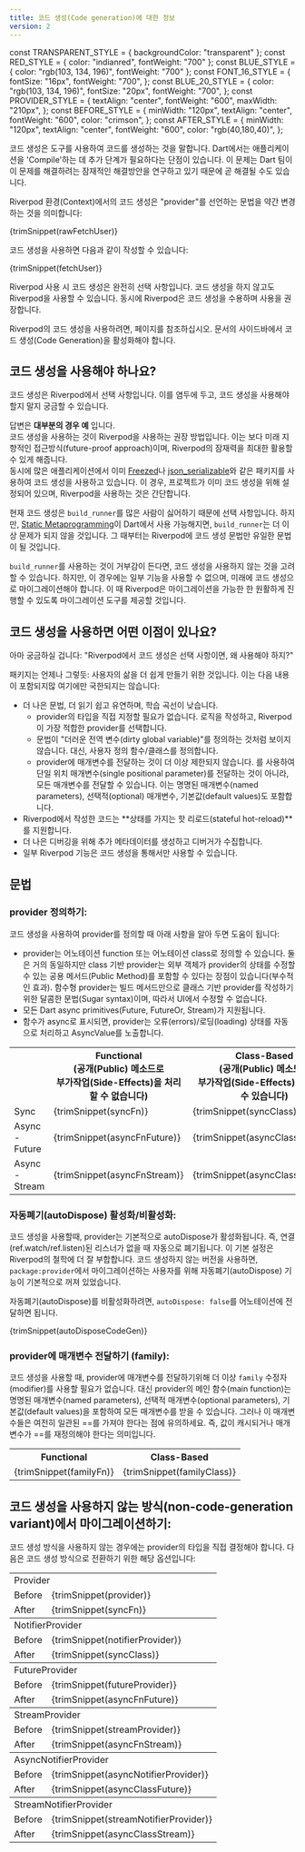 ```yaml
---
title: 코드 생성(Code generation)에 대한 정보
version: 2
---
```


const TRANSPARENT_STYLE = { backgroundColor: "transparent" };
const RED_STYLE = { color: "indianred", fontWeight: "700" };
const BLUE_STYLE = { color: "rgb(103, 134, 196)", fontWeight: "700" };
const FONT_16_STYLE = {
  fontSize: "16px",
  fontWeight: "700",
};
const BLUE_20_STYLE = {
  color: "rgb(103, 134, 196)",
  fontSize: "20px",
  fontWeight: "700",
};
const PROVIDER_STYLE = {
  textAlign: "center",
  fontWeight: "600",
  maxWidth: "210px",
};
const BEFORE_STYLE = {
  minWidth: "120px",
  textAlign: "center",
  fontWeight: "600",
  color: "crimson",
};
const AFTER_STYLE = {
  minWidth: "120px",
  textAlign: "center",
  fontWeight: "600",
  color: "rgb(40,180,40)",
};

코드 생성은 도구를 사용하여 코드를 생성하는 것을 말합니다.
Dart에서는 애플리케이션을 'Compile'하는 데 추가 단계가 필요하다는 단점이 있습니다. 
이 문제는 Dart 팀이 이 문제를 해결하려는 잠재적인 해결방안을 연구하고 있기 때문에 곧 해결될 수도 있습니다.

Riverpod 환경(Context)에서의 코드 생성은 "provider"를 선언하는 문법을 약간 변경하는 것을 의미합니다:

<CodeBlock language="dart">{trimSnippet(rawFetchUser)}</CodeBlock>

코드 생성을 사용하면 다음과 같이 작성할 수 있습니다:

<CodeBlock language="dart">{trimSnippet(fetchUser)}</CodeBlock>

Riverpod 사용 시 코드 생성은 완전히 선택 사항입니다. 
코드 생성을 하지 않고도 Riverpod을 사용할 수 있습니다. 동시에 Riverpod은 코드 생성을 수용하며 사용을 권장합니다.

Riverpod의 코드 생성을 사용하려면, <Link documentID="introduction/getting_started"/> 페이지를 참조하십시오.
문서의 사이드바에서 코드 생성(Code Generation)을 활성화해야 합니다.

## 코드 생성을 사용해야 하나요?

코드 생성은 Riverpod에서 선택 사항입니다.
이를 염두에 두고, 코드 생성을 사용해야 할지 말지 궁금할 수 있습니다.

답변은 **대부분의 경우 예** 입니다.  
코드 생성을 사용하는 것이 Riverpod을 사용하는 권장 방법입니다.
이는 보다 미래 지향적인 접근방식(future-proof approach)이며, Riverpod의 잠재력을 최대한 활용할 수 있게 해줍니다.  
동시에 많은 애플리케이션에서 이미 [Freezed](https://pub.dev/packages/freezed)나 [json_serializable](https://pub.dev/packages/json_serializable)와 같은 패키지를 사용하여 코드 생성을 사용하고 있습니다.
이 경우, 프로젝트가 이미 코드 생성을 위해 설정되어 있으며, Riverpod을 사용하는 것은 간단합니다.

현재 코드 생성은 `build_runner`를 많은 사람이 싫어하기 때문에 선택 사항입니다.
하지만, [Static Metaprogramming](https://github.com/dart-lang/language/issues/1482)이 Dart에서 사용 가능해지면,
`build_runner`는 더 이상 문제가 되지 않을 것입니다. 
그 때부터는 Riverpod에 코드 생성 문법만 유일한 문법이 될 것입니다.

`build_runner`를 사용하는 것이 거부감이 든다면, 코드 생성을 사용하지 않는 것을 고려할 수 있습니다.
하지만, 이 경우에는 일부 기능을 사용할 수 없으며, 미래에 코드 생성으로 마이그레이션해야 합니다.
이 때 Riverpod은 마이그레이션을 가능한 한 원활하게 진행할 수 있도록 마이그레이션 도구를 제공할 것입니다.

## 코드 생성을 사용하면 어떤 이점이 있나요?

아마 궁금하실 겁니다: "Riverpod에서 코드 생성은 선택 사항이면, 왜 사용해야 하지?"

패키지는 언제나 그렇듯: 사용자의 삶을 더 쉽게 만들기 위한 것입니다. 이는 다음 내용이 포함되지많 여기에만 국한되지는 않습니다:

- 더 나은 문법, 더 읽기 쉽고 유연하며, 학습 곡선이 낮습니다.
  - provider의 타입을 직접 지정할 필요가 없습니다. 로직을 작성하고, Riverpod이 가장 적합한 provider를 선택합니다.
  - 문법이 "더러운 전역 변수(dirty global variable)"를 정의하는 것처럼 보이지 않습니다. 대신, 사용자 정의 함수/클래스를 정의합니다.
  - provider에 매개변수를 전달하는 것이 더 이상 제한되지 않습니다. 
    <Link documentID="concepts/modifiers/family"/>를 사용하여 단일 위치 매개변수(single positional parameter)를 전달하는 것이 아니라, 
    모든 매개변수를 전달할 수 있습니다. 이는 명명된 매개변수(named parameters), 선택적(optional) 매개변수, 기본값(default values)도 포함합니다.
- Riverpod에서 작성한 코드는 **상태를 가지는 핫 리로드(stateful hot-reload)**를 지원합니다.
- 더 나은 디버깅을 위해 추가 메타데이터를 생성하고 디버거가 수집합니다.
- 일부 Riverpod 기능은 코드 생성을 통해서만 사용할 수 있습니다.

## 문법

### provider 정의하기:

코드 생성을 사용하여 provider를 정의할 때 아래 사항을 알아 두면 도움이 됩니다:

- provider는 어노테이션 <span style={BLUE_STYLE}>function</span> 또는 어노테이션 <span style={BLUE_STYLE}>class</span>로 정의할 수 있습니다. 
  둘은 거의 동일하지만 class 기반 provider는 외부 객체가 provider의 상태를 수정할 수 있는 공용 메서드(Public Method)를 포함할 수 있다는 장점이 있습니다(부수적인 효과). 
  함수형 provider는 빌드 메서드만으로 클래스 기반 provider를 작성하기 위한 달콤한 문법(Sugar syntax)이며, 따라서 UI에서 수정할 수 없습니다.
- 모든 Dart <span style={RED_STYLE}>async</span> primitives(Future, FutureOr, Stream)가 지원됩니다.
- 함수가 <span style={RED_STYLE}>async</span>로 표시되면, provider는 오류(errors)/로딩(loading) 상태를 자동으로 처리하고 AsyncValue를 노출합니다.

<table>
  <colgroup></colgroup>
  <tr>
    <th></th>
    <th style={{ textAlign: "center" }}>
      <span style={BLUE_20_STYLE}>Functional</span>
      <br />
      (공개(Public) 메소드로
      <br />
      부가작업(Side-Effects)을 처리할 수 없습니다)
    </th>
    <th style={{ textAlign: "center" }}>
      <span style={BLUE_20_STYLE}>Class-Based</span>
      <br />
      (공개(Public) 메소드로
      <br />
      부가작업(Side-Effects)을 처리할 수 있습니다)
    </th>
  </tr>
  <tr style={TRANSPARENT_STYLE}>
    <td>
      <span style={FONT_16_STYLE}>
        <span style={RED_STYLE}>Sync</span>
      </span>
    </td>
    <td>
      <CodeBlock language="dart">{trimSnippet(syncFn)}</CodeBlock>
    </td>
    <td>
      <CodeBlock language="dart">{trimSnippet(syncClass)}</CodeBlock>
    </td>
  </tr>
  <tr style={TRANSPARENT_STYLE}>
    <td>
      <span style={FONT_16_STYLE}>
        <span style={RED_STYLE}>Async - Future</span>
      </span>
    </td>
    <td>
      <CodeBlock language="dart">{trimSnippet(asyncFnFuture)}</CodeBlock>
    </td>
    <td>
      <CodeBlock language="dart">{trimSnippet(asyncClassFuture)}</CodeBlock>
    </td>
  </tr>
  <tr style={TRANSPARENT_STYLE}>
    <td>
      <span style={FONT_16_STYLE}>
        <span style={RED_STYLE}>Async - Stream</span>
      </span>
    </td>
    <td>
      <CodeBlock language="dart">{trimSnippet(asyncFnStream)}</CodeBlock>
    </td>
    <td>
      <CodeBlock language="dart">{trimSnippet(asyncClassStream)}</CodeBlock>
    </td>
  </tr>
</table>

### 자동폐기(autoDispose) 활성화/비활성화:

코드 생성을 사용할때, provider는 기본적으로 autoDispose가 활성화됩니다.
즉, 연결(ref.watch/ref.listen)된 리스너가 없을 때 자동으로 폐기됩니다.
이 기본 설정은 Riverpod의 철학에 더 잘 부합합니다. 
코드 생성하지 않는 버전을 사용하면, `package:provider`에서 마이그레이션하는 사용자를 위해 자동폐기(autoDispose) 기능이 기본적으로 꺼져 있었습니다.

자동폐기(autoDispose)를 비활성화하려면, `autoDispose: false`를 어노테이션에 전달하면 됩니다.

<CodeBlock language="dart">{trimSnippet(autoDisposeCodeGen)}</CodeBlock>

### provider에 매개변수 전달하기 (family):

코드 생성을 사용할 때, provider에 매개변수를 전달하기위해 더 이상 `family` 수정자(modifier)를 사용할 필요가 없습니다.
대신 provider의 메인 함수(main function)는 명명된 매개변수(named parameters), 선택적 매개변수(optional parameters), 기본값(default values)을 포함하여 모든 매개변수를 받을 수 있습니다.
그러나 이 매개변수들은 여전히 일관된 ==를 가져야 한다는 점에 유의하세요.
즉, 값이 캐시되거나 매개변수가 ==를 재정의해야 한다는 의미입니다.

<table>
  <colgroup>
    <col style={{ minWidth: "400px" }} />
    <col style={{ minWidth: "400px" }} />
  </colgroup>
  <tr>
    <th style={{ textAlign: "center" }}>
      <span style={BLUE_20_STYLE}>Functional</span>
    </th>
    <th style={{ textAlign: "center" }}>
      <span style={BLUE_20_STYLE}>Class-Based</span>
    </th>
  </tr>
  <tr style={TRANSPARENT_STYLE}>
    <td>
      <CodeBlock language="dart">{trimSnippet(familyFn)}</CodeBlock>
    </td>
    <td>
      <CodeBlock language="dart">{trimSnippet(familyClass)}</CodeBlock>
    </td>
  </tr>
</table>

## 코드 생성을 사용하지 않는 방식(non-code-generation variant)에서 마이그레이션하기:

코드 생성 방식을 사용하지 않는 경우에는 provider의 타입을 직접 결정해야 합니다.
다음은 코드 생성 방식으로 전환하기 위한 해당 옵션입니다:

<table>
  <colgroup></colgroup>
  <tr>
    <td style={PROVIDER_STYLE} colspan="2">
      Provider
    </td>
  </tr>
  <tr style={TRANSPARENT_STYLE}>
    <td style={BEFORE_STYLE}>Before</td>
    <td>
      <CodeBlock language="dart">{trimSnippet(provider)}</CodeBlock>
    </td>
  </tr>
  <tr style={TRANSPARENT_STYLE}>
    <td style={AFTER_STYLE}>After</td>
    <td>
      <CodeBlock language="dart">{trimSnippet(syncFn)}</CodeBlock>
    </td>
  </tr>
  <colgroup></colgroup>
  <tr>
    <td style={PROVIDER_STYLE} colspan="2">
      NotifierProvider
    </td>
  </tr>
  <tr style={TRANSPARENT_STYLE}>
    <td style={BEFORE_STYLE}>Before</td>
    <td>
      <CodeBlock language="dart">{trimSnippet(notifierProvider)}</CodeBlock>
    </td>
  </tr>
  <tr style={TRANSPARENT_STYLE}>
    <td style={AFTER_STYLE}>After</td>
    <td>
      <CodeBlock language="dart">{trimSnippet(syncClass)}</CodeBlock>
    </td>
  </tr>
  <colgroup></colgroup>
  <tr>
    <td style={PROVIDER_STYLE} colspan="2">
      FutureProvider
    </td>
  </tr>
  <tr style={TRANSPARENT_STYLE}>
    <td style={BEFORE_STYLE}>Before</td>
    <td>
      <CodeBlock language="dart">{trimSnippet(futureProvider)}</CodeBlock>
    </td>
  </tr>
  <tr style={TRANSPARENT_STYLE}>
    <td style={AFTER_STYLE}>After</td>
    <td>
      <CodeBlock language="dart">{trimSnippet(asyncFnFuture)}</CodeBlock>
    </td>
  </tr>
  <colgroup></colgroup>
  <tr>
    <td style={PROVIDER_STYLE} colspan="2">
      StreamProvider
    </td>
  </tr>
  <tr style={TRANSPARENT_STYLE}>
    <td style={BEFORE_STYLE}>Before</td>
    <td>
      <CodeBlock language="dart">{trimSnippet(streamProvider)}</CodeBlock>
    </td>
  </tr>
  <tr style={TRANSPARENT_STYLE}>
    <td style={AFTER_STYLE}>After</td>
    <td>
      <CodeBlock language="dart">{trimSnippet(asyncFnStream)}</CodeBlock>
    </td>
  </tr>
  <colgroup></colgroup>
  <tr>
    <td style={PROVIDER_STYLE} colspan="2">
      AsyncNotifierProvider
    </td>
  </tr>
  <tr style={TRANSPARENT_STYLE}>
    <td style={BEFORE_STYLE}>Before</td>
    <td>
      <CodeBlock language="dart">
        {trimSnippet(asyncNotifierProvider)}
      </CodeBlock>
    </td>
  </tr>
  <tr style={TRANSPARENT_STYLE}>
    <td style={AFTER_STYLE}>After</td>
    <td>
      <CodeBlock language="dart">{trimSnippet(asyncClassFuture)}</CodeBlock>
    </td>
  </tr>
  <colgroup></colgroup>
  <tr>
    <td style={PROVIDER_STYLE} colspan="2">
      StreamNotifierProvider
    </td>
  </tr>
  <tr style={TRANSPARENT_STYLE}>
    <td style={BEFORE_STYLE}>Before</td>
    <td>
      <CodeBlock language="dart">
        {trimSnippet(streamNotifierProvider)}
      </CodeBlock>
    </td>
  </tr>
  <tr style={TRANSPARENT_STYLE}>
    <td style={AFTER_STYLE}>After</td>
    <td>
      <CodeBlock language="dart">{trimSnippet(asyncClassStream)}</CodeBlock>
    </td>
  </tr>
</table>

[hookwidget]: https://pub.dev/documentation/flutter_hooks/latest/flutter_hooks/HookWidget-class.html
[statefulwidget]: https://api.flutter.dev/flutter/widgets/StatefulWidget-class.html
[riverpod]: https://github.com/rrousselgit/riverpod
[hooks_riverpod]: https://pub.dev/packages/hooks_riverpod
[flutter_riverpod]: https://pub.dev/packages/flutter_riverpod
[flutter_hooks]: https://github.com/rrousselGit/flutter_hooks
[build]: https://pub.dev/documentation/riverpod/latest/riverpod/Notifier/build.html
